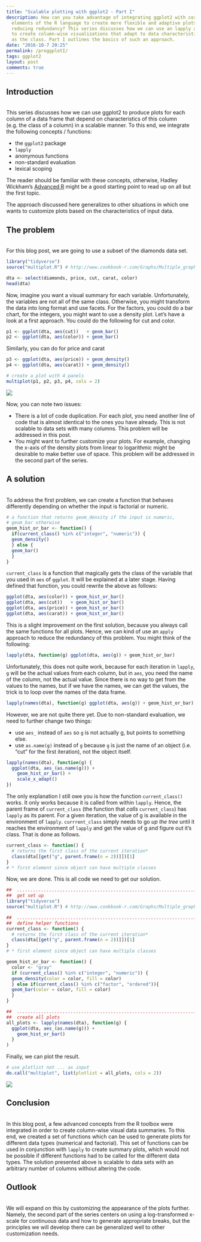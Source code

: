 ```yaml
---
title: "Scalable plotting with ggplot2 - Part I"
description: How can you take advantage of integrating ggplot2 with core 
  elements of the R language to create more flexible and adaptive plots while 
  reducing redundancy? This series discusses how we can use an lapply approach
  to create column-wise visualizations that adapt to data characteristics such 
  as the class. Part I outlines the basics of such an approach.
date: "2016-10-7 20:25"
permalink: /proggplotI/
tags: ggplot2
layout: post
comments: true
---
```


## Introduction
<br/>
This series discusses how we can use ggplot2 to produce plots for each column 
of a data frame that depend on characteristics of this column 
(e.g. the class of a column) in a scalable manner.
To this end, we integrate the following concepts / functions:

* the `ggplot2` package
* `lapply`
* anonymous functions
* non-standard evaluation
* lexical scoping

The reader should be familiar with these concepts, otherwise, Hadley Wickham's
[Advanced R](http://adv-r.had.co.nz) might be a good starting point to read 
up on all but the first topic.

The approach discussed here generalizes to other situations in which one wants
to customize plots based on the characteristics of input data. 

## The problem
<br/>
For this blog post, we are going to use a subset of the diamonds data set.
```r
library("tidyverse")
source("multiplot.R") # http://www.cookbook-r.com/Graphs/Multiple_graphs_on_one_page_(ggplot2)/
```

```r
dta <- select(diamonds, price, cut, carat, color)
head(dta)
```

Now, imagine you want a visual summary for each variable. Unfortunately, 
the variables are not all of the same class. Otherwise, you might transform the 
data into long format and use facets.
For the factors, you could do a bar chart, for the integers, you might want to
use a density plot. Let's have a look at a first approach. You could do the 
following for cut and color. 
```r
p1 <- ggplot(dta, aes(cut))   + geom_bar()
p2 <- ggplot(dta, aes(color)) + geom_bar()
```

Similarly, you can do for price and carat
```r
p3 <- ggplot(dta, aes(price)) + geom_density()
p4 <- ggplot(dta, aes(carat)) + geom_density()
```
```r
# create a plot with 4 panels
multiplot(p1, p2, p3, p4, cols = 2)
```
![](https://github.com/lorenzwalthert/lorenzwalthert.github.io/raw/devel/_source/2016-10-07_initial.png)
<br/>

Now, you can note two issues:

* There is a lot of code duplication. For each plot, you need another line of
  code that is almost identical to the ones you have already. This is not
  scalable to data sets with many columns. This problem will be addressed in this
  post.
* You might want to further customize your plots. For
  example, changing the x-axis of the density plots from linear to logarithmic 
  might be desirable to make better use of space. This problem will be addressed
  in the second part of the series.


  
  
## A solution
<br/>
To address the first problem, we can create a function that
behaves differently depending on whether the input is factorial or numeric.
```r
# a function that returns geom_density if the input is numeric, 
# geom_bar otherwise
geom_hist_or_bar <- function() {
  if(current_class() %in% c("integer", "numeric")) {
  geom_density()
  } else {
  geom_bar()
  }
}
```
`current_class` is a function that magically gets the class of the variable
that you used in `aes` of `ggplot`. It will be explained at a later stage.
Having defined that function, you could rewrite the above as follows:
```r
ggplot(dta, aes(color)) + geom_hist_or_bar()
ggplot(dta, aes(cut))   + geom_hist_or_bar()
ggplot(dta, aes(price)) + geom_hist_or_bar()
ggplot(dta, aes(carat)) + geom_hist_or_bar()
```
This is a slight improvement on the first solution, because you always call the
same functions for all plots. Hence, we can kind of use an `apply` approach to 
reduce the redundancy of this problem. You might think of the following:
```r
lapply(dta, function(g) ggplot(dta, aes(g)) + geom_hist_or_bar)
```
Unfortunately, this does not quite work, because for each iteration in 
`lapply`, `g` will be the actual 
values from each column, but in `aes`, you need the name of the column, not the 
actual value. Since there is no way to get from the values to the names, but 
if we have the names, we can get the values, the trick is to loop over the names
of the data frame.
```r
lapply(names(dta), function(g) ggplot(dta, aes(g)) + geom_hist_or_bar)
```
However, we are not quite there yet. Due to non-standard evaluation, we need to 
further change two things:

* use `aes_` instead of `aes` so `g` is not actually g, but points to something
  else.
* use `as.name(g)` instead of `g` because `g` is just the name of an object (i.e. 
  "cut" for the first iteration), not the object itself. 
  
```r
lapply(names(dta), function(g) {
  ggplot(dta, aes_(as.name(g))) + 
    geom_hist_or_bar() +
    scale_x_adapt()
})

```
The only explanation I still owe you is how the function `current_class()` works.
It only works because it is called from within `lapply`. 
Hence, the parent frame of `current_class` (the function that *calls* 
`current_class`) has `lapply` as its parent. For a given iteration, 
the value of g is available in the environment of `lapply`. `currrent_class` 
simply needs to go *up the tree* until it reaches the environment of `lapply` 
and get the value of g and figure out it's class. That is done as follows.
```r
current_class <- function() {
  # returns the first class of the current iteration*
  class(dta[[get("g", parent.frame(n = 2))]])[1]
}
# * first element since object can have multiple classes
```

Now, we are done. This is all code we need to get our solution.
```r
##  ............................................................................
##  get set up
library("tidyverse")
source("multiplot.R") # http://www.cookbook-r.com/Graphs/Multiple_graphs_on_one_page_(ggplot2)/

##  ............................................................................
##  define helper functions
current_class <- function() {
  # returns the first class of the current iteration*
  class(dta[[get("g", parent.frame(n = 2))]])[1]
}
# * first element since object can have multiple classes

geom_hist_or_bar <- function() {
  color <- "gray"
  if (current_class() %in% c("integer", "numeric")) {
  geom_density(color = color, fill = color)
  } else if(current_class() %in% c("factor", "ordered")){
  geom_bar(color = color, fill = color)
  }
}

##  ............................................................................
##  create all plots
all_plots <- lapply(names(dta), function(g) {
  ggplot(dta, aes_(as.name(g))) + 
    geom_hist_or_bar()
  }
)

```

Finally, we can plot the result.
```r
# use plotlist not ... as input
do.call("multiplot", list(plotlist = all_plots, cols = 2)) 
```
![](https://github.com/lorenzwalthert/lorenzwalthert.github.io/raw/devel/_source/2016-10-7_final.png)

## Conclusion
<br/>
In this blog post, a few advanced concepts from the R toolbox were integrated 
in order to create column-wise visual data summaries. To this end, we 
created a set of functions which can be used to generate plots for different 
data types (numerical and factorial). 
This set of functions can be used in conjunction with `lapply` to
create summary plots, which would not be possible if different functions had to
be called for the different data types. The solution presented above is
scalable to data sets with an arbitrary number of columns without altering the 
code.

## Outlook
<br/>
We will expand on this by customizing the appearance of the plots further.
Namely, the second part of the series centers on using a log-transformed
x-scale for continuous data and how to generate appropriate breaks, but the
principles we will develop there can be generalized well to other customization
needs.
